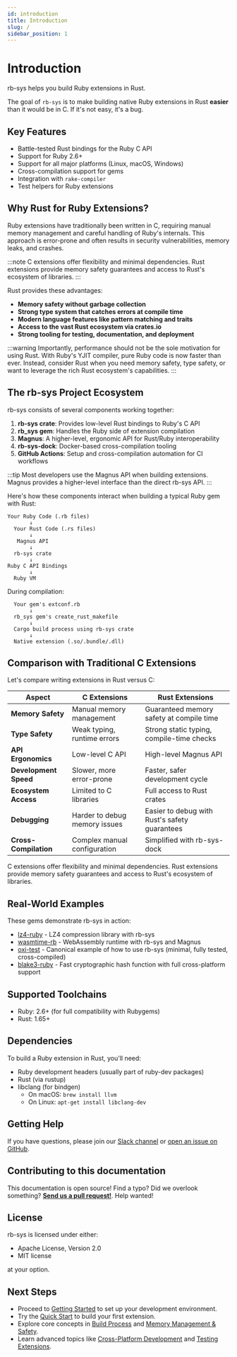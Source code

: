```yaml
---
id: introduction
title: Introduction
slug: /
sidebar_position: 1
---
```


# Introduction

rb-sys helps you build Ruby extensions in Rust.

The goal of `rb-sys` is to make building native Ruby extensions in Rust **easier** than it would be in C. If
it's not easy, it's a bug.

## Key Features

- Battle-tested Rust bindings for the Ruby C API
- Support for Ruby 2.6+
- Support for all major platforms (Linux, macOS, Windows)
- Cross-compilation support for gems
- Integration with `rake-compiler`
- Test helpers for Ruby extensions

## Why Rust for Ruby Extensions?

Ruby extensions have traditionally been written in C, requiring manual memory management and careful handling of Ruby's
internals. This approach is error-prone and often results in security vulnerabilities, memory leaks, and crashes.

:::note
C extensions offer flexibility and minimal dependencies. Rust extensions provide memory safety guarantees and access to Rust's ecosystem of libraries.
:::

Rust provides these advantages:

- **Memory safety without garbage collection**
- **Strong type system that catches errors at compile time**
- **Modern language features like pattern matching and traits**
- **Access to the vast Rust ecosystem via crates.io**
- **Strong tooling for testing, documentation, and deployment**

:::warning
Importantly, performance should not be the sole motivation for using Rust. With Ruby's YJIT compiler, pure Ruby code is
now faster than ever. Instead, consider Rust when you need memory safety, type safety, or want to leverage the rich Rust
ecosystem's capabilities.
:::

## The rb-sys Project Ecosystem

rb-sys consists of several components working together:

1. **rb-sys crate**: Provides low-level Rust bindings to Ruby's C API
2. **rb_sys gem**: Handles the Ruby side of extension compilation
3. **Magnus**: A higher-level, ergonomic API for Rust/Ruby interoperability
4. **rb-sys-dock**: Docker-based cross-compilation tooling
5. **GitHub Actions**: Setup and cross-compilation automation for CI workflows

:::tip
Most developers use the Magnus API when building extensions. Magnus provides a higher-level interface than the direct rb-sys API.
:::

Here's how these components interact when building a typical Ruby gem with Rust:

```
Your Ruby Code (.rb files)
       ↓
  Your Rust Code (.rs files)
       ↓
   Magnus API
       ↓
  rb-sys crate
       ↓
Ruby C API Bindings
       ↓
  Ruby VM
```

During compilation:

```
  Your gem's extconf.rb
       ↓
  rb_sys gem's create_rust_makefile
       ↓
  Cargo build process using rb-sys crate
       ↓
  Native extension (.so/.bundle/.dll)
```

## Comparison with Traditional C Extensions

Let's compare writing extensions in Rust versus C:

| Aspect                | C Extensions                  | Rust Extensions                               |
| --------------------- | ----------------------------- | --------------------------------------------- |
| **Memory Safety**     | Manual memory management      | Guaranteed memory safety at compile time      |
| **Type Safety**       | Weak typing, runtime errors   | Strong static typing, compile-time checks     |
| **API Ergonomics**    | Low-level C API               | High-level Magnus API                         |
| **Development Speed** | Slower, more error-prone      | Faster, safer development cycle               |
| **Ecosystem Access**  | Limited to C libraries        | Full access to Rust crates                    |
| **Debugging**         | Harder to debug memory issues | Easier to debug with Rust's safety guarantees |
| **Cross-Compilation** | Complex manual configuration  | Simplified with rb-sys-dock                   |

C extensions offer flexibility and minimal dependencies. Rust extensions provide memory safety guarantees and access to Rust's ecosystem of libraries.

## Real-World Examples

These gems demonstrate rb-sys in action:

- [lz4-ruby](https://github.com/yoshoku/lz4-ruby) - LZ4 compression library with rb-sys
- [wasmtime-rb](https://github.com/bytecodealliance/wasmtime-rb) - WebAssembly runtime with rb-sys and Magnus
- [oxi-test](https://github.com/oxidize-rb/oxi-test) - Canonical example of how to use rb-sys (minimal, fully tested,
  cross-compiled)
- [blake3-ruby](https://github.com/oxidize-rb/blake3-ruby) - Fast cryptographic hash function with full cross-platform
  support

## Supported Toolchains

- Ruby: 2.6+ (for full compatibility with Rubygems)
- Rust: 1.65+

## Dependencies

To build a Ruby extension in Rust, you'll need:

- Ruby development headers (usually part of ruby-dev packages)
- Rust (via rustup)
- libclang (for bindgen)
  - On macOS: `brew install llvm`
  - On Linux: `apt-get install libclang-dev`

## Getting Help

If you have questions, please join our [Slack channel](https://join.slack.com/t/oxidize-rb/shared_invite/zt-16zv5tqte-Vi7WfzxCesdo2TqF_RYBCw) or [open an issue on GitHub](https://github.com/oxidize-rb/rb-sys/issues).

## Contributing to this documentation

This documentation is open source! Find a typo? Did we overlook something? [**Send us a pull request!**](https://github.com/oxidize-rb/rb-sys). Help wanted!

## License

rb-sys is licensed under either:

- Apache License, Version 2.0
- MIT license

at your option.

## Next Steps

- Proceed to [Getting Started](getting-started) to set up your development environment.
- Try the [Quick Start](quick-start) to build your first extension.
- Explore core concepts in [Build Process](build-process) and [Memory Management & Safety](memory-management).
- Learn advanced topics like [Cross-Platform Development](cross-platform) and [Testing Extensions](testing).